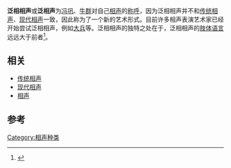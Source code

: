 '''泛相相声'''或'''泛相声'''为[[冯巩|冯巩]]、[[牛群|牛群]]对自己[[相声|相声]]的[[称呼|称呼]]，因为泛相相声并不和[[传统相声|传统相声]]、[[现代相声|现代相声]]一致，因此称为了一个新的艺术形式。目前许多相声表演艺术家已经开始尝试泛相相声，例如[[任军|大兵]]等。泛相相声的独特之处在于，泛相相声的[[肢体语言|肢体语言]]远远大于前者<ref>{{Cite book|title=中国新时代作家文丛 第5辑 把脚号脉|last=赵树发著|publisher=北京：大众文艺出版社|year=2012.01|isbn=7-80240-898-2|pages=237}}</ref>。

== 相关 ==
*[[传统相声|传统相声]]
*[[现代相声|现代相声]]
*[[相声|相声]]

==参考==
{{reflist}}
[[Category:相声种类|Category:相声种类]]